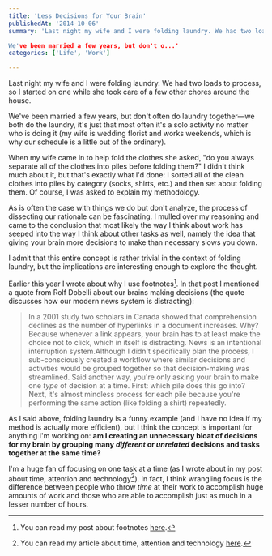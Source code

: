 ```yaml
---
title: 'Less Decisions for Your Brain'
publishedAt: '2014-10-06'
summary: 'Last night my wife and I were folding laundry. We had two loads to process, so I started on one while she took care of a few other chores around the house.

We've been married a few years, but don't o...'
categories: ['Life', 'Work']

---
```


Last night my wife and I were folding laundry. We had two loads to process, so I started on one while she took care of a few other chores around the house.

We've been married a few years, but don't often do laundry together—we both do the laundry, it's just that most often it's a solo activity no matter who is doing it (my wife is wedding florist and works weekends, which is why our schedule is a little out of the ordinary).

When my wife came in to help fold the clothes she asked, "do you always separate all of the clothes into piles before folding them?" I didn't think much about it, but that's exactly what I'd done: I sorted all of the clean clothes into piles by category (socks, shirts, etc.) and then set about folding them. Of course, I was asked to explain my methodology.

As is often the case with things we do but don't analyze, the process of dissecting our rationale can be fascinating. I mulled over my reasoning and came to the conclusion that most likely the way I think about work has seeped into the way I think about other tasks as well, namely the idea that giving your brain more decisions to make than necessary slows you down.

I admit that this entire concept is rather trivial in the context of folding laundry, but the implications are interesting enough to explore the thought.

Earlier this year I wrote about why I use footnotes[^1]. In that post I mentioned a quote from Rolf Dobelli about our brains making decisions (the quote discusses how our modern news system is distracting):

> In a 2001 study two scholars in Canada showed that comprehension declines as the number of hyperlinks in a document increases. Why? Because whenever a link appears, your brain has to at least make the choice not to click, which in itself is distracting. News is an intentional interruption system.Although I didn't specifically plan the process, I sub-consciously created a workflow where similar decisions and activities would be grouped together so that decision-making was streamlined. Said another way, you're only asking your brain to make one *type* of decision at a time. First: which pile does this go into? Next, it's almost mindless process for each pile because you're performing the same action (like folding a shirt) repeatedly.

As I said above, folding laundry is a funny example (and I have no idea if my method is actually more efficient), but I think the concept is important for anything I'm working on: **am I creating an unnecessary bloat of decisions for my brain by grouping many *different* or *unrelated* decisions and tasks together at the same time?**

I'm a huge fan of focusing on one task at a time (as I wrote about in my post about time, attention and technology[^2]). In fact, I think wrangling focus is the difference between people who throw *time* at their work to accomplish huge amounts of work and those who are able to accomplish just as much in a lesser number of hours.

[^1]: You can read my post about footnotes [here](https://ericdodds.com/why-footnotes/).



[^2]: You can read my article about time, attention and technology [here](https://ericdodds.com/making-it-count-steward-time-attention-technology/).
